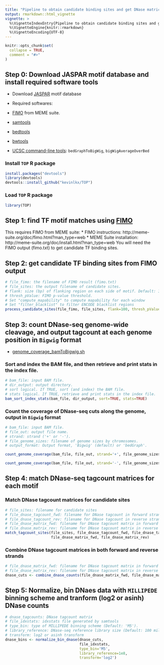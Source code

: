 ```yaml
---
title: "Pipeline to obtain candidate binding sites and get DNase matrices and bins using DNase-seq bam files"
output: rmarkdown::html_vignette
vignette: >
  %\VignetteIndexEntry{Pipeline to obtain candidate binding sites and get DNase matrices and bins using DNase-seq bam files}
  %\VignetteEngine{knitr::rmarkdown}
  %\VignetteEncoding{UTF-8}
---
```


```r
knitr::opts_chunk$set(
  collapse = TRUE,
  comment = "#>"
)
```

## Step 0: Download JASPAR motif database and install required software tools

* Download [JASPAR](http://jaspar.genereg.net) motif database

* Required softwares:

- [FIMO](http://meme-suite.org/doc/fimo.html?man_type=web) from MEME suite.
- [samtools](http://www.htslib.org)
- [bedtools](http://bedtools.readthedocs.io/en/latest/)
- [bwtools](https://github.com/CRG-Barcelona/bwtool/wiki)
- [UCSC command-line tools](http://hgdownload.cse.ucsc.edu/admin/exe/): `bedGraphToBigWig`, `bigWigAverageOverBed` 

### Install `TOP` R package
```r
install.packages("devtools")
library(devtools)
devtools::install_github("kevinlkx/TOP")
```

### Load `TOP` R package
```r
library(TOP)
```

## Step 1: find TF motif matches using [FIMO](http://meme-suite.org/doc/fimo.html?man_type=web)
This requires FIMO from MEME suite:
* FIMO instructions: http://meme-suite.org/doc/fimo.html?man_type=web
* MEME Suite installation: http://meme-suite.org/doc/install.html?man_type=web
You will need the FIMO output (fimo.txt) to get candidate TF binding sites. 

<!-- You can follow the instructions from [FIMO](http://meme-suite.org/doc/fimo.html?man_type=web), -->
<!-- or use this script: [fimo_jaspar_motif.sh](../inst/scripts/fimo_jaspar_motif.sh) -->

## Step 2: get candidate TF binding sites from FIMO output
<!-- * [sites_jaspar_motif.sh](sites_jaspar_motif.sh) -->
<!-- * [process_pwm_sites.R](process_pwm_sites.R) -->

```r
# file_fimo: the filename of FIMO result (fimo.txt)
# file_sites: the output filename of candidate sites.
# flank: size (bp) of flanking region on each side of motif. Default: 100.
# thresh_pValue: FIMO p-value threshold.
# Set "compute_mapability" to compute mapability for each window
# Set "filter_blacklist" to filter ENCODE blacklist regions
process_candidate_sites(file_fimo, file_sites, flank=100, thresh_pValue=1e-5)
```

## Step 3: count DNase-seq genome-wide cleavage, and output tagcount at each genome position in `Bigwig` format

* [genome_coverage_bamToBigwig.sh](genome_coverage_bamToBigwig.sh)

### Sort and index the BAM file, and then retrieve and print stats in the index file.
```r
# bam_file: input BAM file.
# dir_output: output directory.
# sort logical. If TRUE, sort (and index) the BAM file.
# stats logical. If TRUE, retrieve and print stats in the index file.
bam_sort_index_stats(bam_file, dir_output, sort=TRUE, stats=TRUE)
```

### Count the coverage of DNase-seq cuts along the genome, output in `Bigwig` format
```r
# bam_file: input BAM file.
# file_out: output file name.
# strand: strand ('+' or '-').
# file_genome_sizes: filename of genome sizes by chromosomes.
# output_format: Output format, 'Bigwig' (default) or 'bedGraph'.

count_genome_coverage(bam_file, file_out, strand='+', file_genome_sizes, output_format='Bigwig')

count_genome_coverage(bam_file, file_out, strand='-', file_genome_sizes, output_format='Bigwig')
```

## Step 4: match DNase-seq tagcount matrices for each motif

<!-- * [get_motif_count_matrices.sh](get_motif_count_matrices.sh) -->

### Match DNase tagcount matrices for candidate sites
```r
# file_sites: filename for candidate sites
# file_dnase_tagcount_fwd: filename for DNase tagcount in forward strand
# file_dnase_tagcount_rev: filename for DNase tagcount in reverse strand
# file_dnase_matrix_fwd: filename for DNase tagcount matrix in forward strand
# file_dnase_matrix_rev: filename for DNase tagcount matrix in reverse strand
match_tagcount_sites(file_sites, file_dnase_tagcount_fwd, file_dnase_tagcount_rev, 
                     file_dnase_matrix_fwd, file_dnase_matrix_rev)
```

### Combine DNase tagcount matrices in both forward and reverse strands
```r
# file_dnase_matrix_fwd: filename for DNase tagcount matrix in forward strand
# file_dnase_matrix_rev: filename for DNase tagcount matrix in reverse strand
dnase_cuts <- combine_dnase_counts(file_dnase_matrix_fwd, file_dnase_matrix_rev)
```

## Step 5: Normalize, bin DNaes data with `MILLIPEDE` binning scheme and tranform (log2 or asinh) DNase counts
```r
# dnase_tagcounts: DNase tagcount matrix
# file_idxstats: idxstats file generated by samtools
# type_bin: type of MILLIPEDE binning scheme (Default: 'M5').
# library_reference: DNase-seq reference library size (Default: 100 million)
# transform: log2 or asinh transform
dnase_bins <- normalize_bin_dnase(dnase_cuts, 
                                  file_idxstats, 
                                  type_bin='M5',
                                  library_reference=1e8, 
                                  transform='log2') 
```


